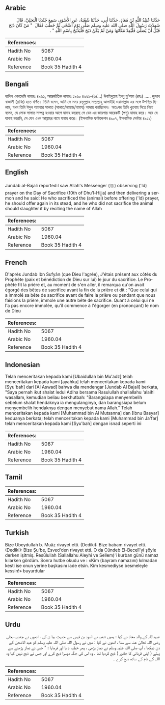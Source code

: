## Arabic


<div dir="rtl" lang="ar" style={{fontSize:'larger',backgroundColor:'#f8f9fa',padding:20}}>
حَدَّثَنَا عُبَيْدُ اللَّهِ بْنُ مُعَاذٍ، حَدَّثَنَا أَبِي، حَدَّثَنَا شُعْبَةُ، عَنِ الأَسْوَدِ، سَمِعَ جُنْدَبًا الْبَجَلِيَّ، قَالَ شَهِدْتُ رَسُولَ اللَّهِ صلى الله عليه وسلم صَلَّى يَوْمَ أَضْحًى ثُمَّ خَطَبَ فَقَالَ ‏ "‏ مَنْ كَانَ ذَبَحَ قَبْلَ أَنْ يُصَلِّيَ فَلْيُعِدْ مَكَانَهَا وَمَنْ لَمْ يَكُنْ ذَبَحَ فَلْيَذْبَحْ بِاسْمِ اللَّهِ ‏"‏ ‏.‏
</div>
<div style={{backgroundColor:'#f8f9fa',padding:20, marginBottom: 10}}><table> <thead> <tr> <th>References:</th> <th></th> </tr> </thead> <tbody><tr><td>Hadith No</td><td>5067</td></tr><tr><td>Arabic No</td><td>1960.04</td></tr><tr><td>Reference</td><td>Book 35 Hadith 4</td></tr></tbody></table></div>

## Bengali


<div dir="ltr" lang="bn" style={{fontSize:'larger',backgroundColor:'#f8f9fa',padding:20}}>
হাদিস একাডেমি নাম্বারঃ ৪৯৬১, আন্তর্জাতিক নাম্বারঃ ১৯৬০ ৪৯৬১-(৩/...) উবাইদুল্লাহ ইবনু মু'আয (রহঃ) ..... জুন্দাব বাজালী (রাযিঃ) হতে বর্ণিত। তিনি বলেন, আমি সে সময় রসূলুল্লাহ সাল্লাল্লাহু আলাইহি ওয়াসাল্লাম এর সঙ্গে উপস্থিত ছিলাম, যখন তিনি ঈদুল আযহার সালাত (সালাত/নামাজ/নামায) আদায় করছিলেন। অতঃপর তিনি খুতবাহ দিতে গিয়ে বলেন, যে লোক সালাত সম্পন্ন হওয়ার আগে যাবাহ করেছে সে যেন এর জায়গায় আরেকটি (পশু) যাবাহ করে। আর যে যাবাহ করেনি, সে যেন এখন আল্লাহর নামে যাবাহ করে। (ইসলামিক ফাউন্ডেশন ৪৯০৭, ইসলামিক সেন্টার ৪৯১১)
</div>
<div style={{backgroundColor:'#f8f9fa',padding:20, marginBottom: 10}}><table> <thead> <tr> <th>References:</th> <th></th> </tr> </thead> <tbody><tr><td>Hadith No</td><td>5067</td></tr><tr><td>Arabic No</td><td>1960.04</td></tr><tr><td>Reference</td><td>Book 35 Hadith 4</td></tr></tbody></table></div>

## English


<div dir="ltr" lang="en" style={{fontSize:'larger',backgroundColor:'#f8f9fa',padding:20}}>
Jundab al-Bajali reported:I saw Allah's Messenger (ﷺ) observing ('Id) prayer on the Day of Sacrifice (10th of Dhu'l-Hijja) and then delivering a sermon and he said: He who sacrificed the (animal) before offering ('Id) prayer, he should offer again in its stead, and he who did not sacrifice the animal should slaughter it by reciting the name of Allah
</div>
<div style={{backgroundColor:'#f8f9fa',padding:20, marginBottom: 10}}><table> <thead> <tr> <th>References:</th> <th></th> </tr> </thead> <tbody><tr><td>Hadith No</td><td>5067</td></tr><tr><td>Arabic No</td><td>1960.04</td></tr><tr><td>Reference</td><td>Book 35 Hadith 4</td></tr></tbody></table></div>

## French


<div dir="ltr" lang="fr" style={{fontSize:'larger',backgroundColor:'#f8f9fa',padding:20}}>
D'après Jundab Ibn Sufyân (que Dieu l'agrée), J'étais présent aux côtés du Prophète (paix et bénédiction de Dieu sur lui) le jour du sacrifice. Le Prophète fit la prière et, au moment de s'en aller, il remarqua qu'on avait égorgé des bêtes de sacrifice avant la fin de la prière et dit : "Que celui qui a immolé sa bête de sacrifice avant de faire la prière ou pendant que nous faisions la prière, immole une autre bête de sacrifice. Quant à celui qui ne l'a pas encore immolée, qu'il commence à l'égorger (en prononçant) le nom de Dieu
</div>
<div style={{backgroundColor:'#f8f9fa',padding:20, marginBottom: 10}}><table> <thead> <tr> <th>References:</th> <th></th> </tr> </thead> <tbody><tr><td>Hadith No</td><td>5067</td></tr><tr><td>Arabic No</td><td>1960.04</td></tr><tr><td>Reference</td><td>Book 35 Hadith 4</td></tr></tbody></table></div>

## Indonesian


<div dir="ltr" lang="id" style={{fontSize:'larger',backgroundColor:'#f8f9fa',padding:20}}>
Telah menceritakan kepada kami [Ubaidullah bin Mu'adz] telah menceritakan kepada kami [ayahku] telah menceritakan kepada kami [Syu'bah] dari [Al Aswad] bahwa dia mendengar [Jundab Al Bajali] berkata, "Saya pernah ikut shalat Iedul Adlha bersama Rasulullah shallallahu 'alaihi wasallam, kemudian beliau berkhutbah: "Barangsiapa menyembelih sebelum shalat hendaknya ia mengulanginya, dan barangsiapa belum menyembelih hendaknya dengan menyebut nama Allah." Telah menceritakan kepada kami [Muhammad bin Al Mutsanna] dan [Ibnu Basyar] keduanya berkata; telah menceritakan kepada kami [Muhammad bin Ja'far] telah menceritakan kepada kami [Syu'bah] dengan isnad seperti ini
</div>
<div style={{backgroundColor:'#f8f9fa',padding:20, marginBottom: 10}}><table> <thead> <tr> <th>References:</th> <th></th> </tr> </thead> <tbody><tr><td>Hadith No</td><td>5067</td></tr><tr><td>Arabic No</td><td>1960.04</td></tr><tr><td>Reference</td><td>Book 35 Hadith 4</td></tr></tbody></table></div>

## Tamil


<div dir="ltr" lang="ta" style={{fontSize:'larger',backgroundColor:'#f8f9fa',padding:20}}>

</div>
<div style={{backgroundColor:'#f8f9fa',padding:20, marginBottom: 10}}><table> <thead> <tr> <th>References:</th> <th></th> </tr> </thead> <tbody><tr><td>Hadith No</td><td>5067</td></tr><tr><td>Arabic No</td><td>1960.04</td></tr><tr><td>Reference</td><td>Book 35 Hadith 4</td></tr></tbody></table></div>

## Turkish


<div dir="ltr" lang="tr" style={{fontSize:'larger',backgroundColor:'#f8f9fa',padding:20}}>
Bize UbeyduIIah b. Muâz rivayet etti. (Dediki): Bize babam rivayet etti. (Dediki): Bize Şu'be, Esved'den rivayet etti. O da Cündeb El-Becelî'yi şöyle derken işitmiş. Resûlullah (Sallallahu Aleyhi ve Sellem)'i kurban günü namaz kılarken gördüm. Sonra hutbe okudu ve : «Kim (bayram namazını) kılmadan kesti ise onun yerine başkasını iade etsin. Kim kesmediyse besmeleyle kessin!» buyurdular
</div>
<div style={{backgroundColor:'#f8f9fa',padding:20, marginBottom: 10}}><table> <thead> <tr> <th>References:</th> <th></th> </tr> </thead> <tbody><tr><td>Hadith No</td><td>5067</td></tr><tr><td>Arabic No</td><td>1960.04</td></tr><tr><td>Reference</td><td>Book 35 Hadith 4</td></tr></tbody></table></div>

## Urdu


<div dir="rtl" lang="ur" style={{fontSize:'larger',backgroundColor:'#f8f9fa',padding:20}}>
عبیداللہ کے والد معاذ نے کہا : ہمیں شعبہ نے اسود بن قیس سے حدیث بیا ن کی ، انھوں نے جندب بجلی رضی اللہ تعالیٰ عنہ سے سنا ، انھوں نے کہا : میں نے رسول اللہ صلی اللہ علیہ وسلم کو عید الاضحیٰ کے دن دیکھا ، آپ صلی اللہ علیہ وسلم نے نماز پڑھی ، پھر خطبہ د یا اور فرمایا : " جس نے نماز پڑھنے سے پہلے ( اپنی قربانی کا جانور ) ذبح کردیا تھا ، وہ اس کی جگہ دوسرا ذبح کرے اور جس نے ذبح نہیں کیا وہ اللہ کے نام کے ساتھ ذبح کرے ۔
</div>
<div style={{backgroundColor:'#f8f9fa',padding:20, marginBottom: 10}}><table> <thead> <tr> <th>References:</th> <th></th> </tr> </thead> <tbody><tr><td>Hadith No</td><td>5067</td></tr><tr><td>Arabic No</td><td>1960.04</td></tr><tr><td>Reference</td><td>Book 35 Hadith 4</td></tr></tbody></table></div>